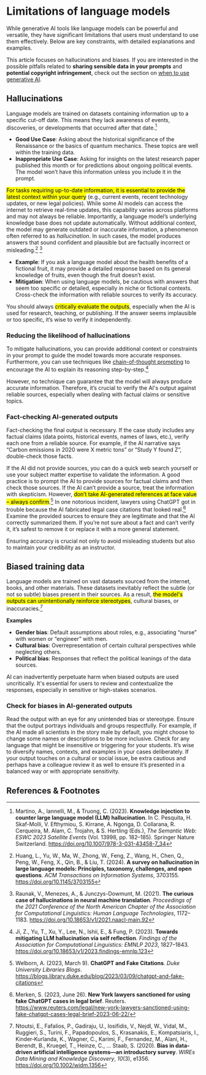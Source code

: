 
# Limitations of language models

While generative AI tools like language models can be powerful and versatile, they have significant limitations that users must understand to use them effectively. Below are key constraints, with detailed explanations and examples.

<Callout type="warning">This article focuses on hallucinations and biases. If you are interested in the possible pitfalls related to **sharing sensible data in your prompts** and **potential copyright infringement**, check out the section on [when to use generative AI](/genai/when_to_use).</Callout>

## Hallucinations

Language models are trained on datasets containing information up to a specific cut-off date. This means they lack awareness of events, discoveries, or developments that occurred after that date.[^Martino2023Knowledge]

- **Good Use Case**: Asking about the historical significance of the Renaissance or the basics of quantum mechanics. These topics are well within the training data.
- **Inappropriate Use Case**: Asking for insights on the latest research paper published this month or for predictions about ongoing political events. The model won’t have this information unless you include it in the prompt.

<mark>For tasks requiring up-to-date information, it is essential to provide the latest context within your query</mark> (e.g., current events, recent technology updates, or new legal policies). While some AI models can access the internet to retrieve real-time updates, this capability varies across platforms and may not always be reliable. Importantly, a language model’s underlying knowledge base does not update automatically. Without additional context, the model may generate outdated or inaccurate information, a phenomenon often referred to as *hallucination*. In such cases, the model produces answers that sound confident and plausible but are factually incorrect or misleading.[^Huang2024Survey] [^Raunak2021Curious]

- **Example**: If you ask a language model about the health benefits of a fictional fruit, it may provide a detailed response based on its general knowledge of fruits, even though the fruit doesn’t exist.
- **Mitigation**: When using language models, be cautious with answers that seem too specific or detailed, especially in niche or fictional contexts. Cross-check the information with reliable sources to verify its accuracy.

You should always <mark>critically evaluate the outputs</mark>, especially when the AI is used for research, teaching, or publishing. If the answer seems implausible or too specific, it’s wise to verify it independently.

### Reducing the likelihood of hallucinations

To mitigate hallucinations, you can provide additional context or constraints in your prompt to guide the model towards more accurate responses. Furthermore, you can use techniques like [chain-of-thought prompting](/prompting/chain_of_thought_prompting) to encourage the AI to explain its reasoning step-by-step.[^Ji2023Towards] 

However, no technique can guarantee that the model will always produce accurate information. Therefore, it’s crucial to verify the AI's output against reliable sources, especially when dealing with factual claims or sensitive topics.

### Fact-checking AI-generated outputs

Fact-checking the final output is necessary. If the case study includes any factual claims (data points, historical events, names of laws, etc.), verify each one from a reliable source. For example, if the AI narrative says “Carbon emissions in 2020 were X metric tons” or “Study Y found Z”, double-check those facts. 

If the AI did not provide sources, you can do a quick web search yourself or use your subject matter expertise to validate the information. A good practice is to prompt the AI to provide sources for factual claims and then check those sources. If the AI can’t provide a source, treat the information with skepticism. However, <mark>don’t take AI-generated references at face value – always confirm</mark>.[^Welborn2023ChatGPT] In one notorious incident, lawyers using ChatGPT got in trouble because the AI fabricated legal case citations that looked real.[^Merken2023New] Examine the provided sources to ensure they are legitimate and that the AI correctly summarized them. If you’re not sure about a fact and can’t verify it, it’s safest to remove it or replace it with a more general statement.

Ensuring accuracy is crucial not only to avoid misleading students but also to maintain your credibility as an instructor.

## Biased training data

Language models are trained on vast datasets sourced from the internet, books, and other materials. These datasets inevitably reflect the subtle (or not so subtle) biases present in their sources. As a result, <mark>the model's outputs can unintentionally reinforce stereotypes</mark>, cultural biases, or inaccuracies.[^Ntoutsi2020Bias]

**Examples**

- **Gender bias**: Default assumptions about roles, e.g., associating “nurse” with women or “engineer” with men.
- **Cultural bias**: Overrepresentation of certain cultural perspectives while neglecting others.
- **Political bias**: Responses that reflect the political leanings of the data sources.

AI can inadvertently perpetuate harm when biased outputs are used uncritically. It's essential for users to review and contextualize the responses, especially in sensitive or high-stakes scenarios.

### Check for biases in AI-generated outputs

Read the output with an eye for any unintended bias or stereotype. Ensure that the output portrays individuals and groups respectfully. For example, if the AI made all scientists in the story male by default, you might choose to change some names or descriptions to be more inclusive. Check for any language that might be insensitive or triggering for your students. It’s wise to diversify names, contexts, and examples in your cases deliberately. If your output touches on a cultural or social issue, be extra cautious and perhaps have a colleague review it as well to ensure it’s presented in a balanced way or with appropriate sensitivity.

## References & Footnotes

[^Martino2023Knowledge]: Martino, A., Iannelli, M., & Truong, C. (2023). **Knowledge injection to counter large language model (LLM) hallucination**. In C. Pesquita, H. Skaf-Molli, V. Efthymiou, S. Kirrane, A. Ngonga, D. Collarana, R. Cerqueira, M. Alam, C. Trojahn, & S. Hertling (Eds.), *The Semantic Web: ESWC 2023 Satellite Events* (Vol. 13998, pp. 182–185). Springer Nature Switzerland. https://doi.org/10.1007/978-3-031-43458-7_34

[^Merken2023New]: Merken, S. (2023, June 26). **New York lawyers sanctioned for using fake ChatGPT cases in legal brief**. Reuters. https://www.reuters.com/legal/new-york-lawyers-sanctioned-using-fake-chatgpt-cases-legal-brief-2023-06-22/

[^Ntoutsi2020Bias]: Ntoutsi, E., Fafalios, P., Gadiraju, U., Iosifidis, V., Nejdl, W., Vidal, M., Ruggieri, S., Turini, F., Papadopoulos, S., Krasanakis, E., Kompatsiaris, I., Kinder‐Kurlanda, K., Wagner, C., Karimi, F., Fernandez, M., Alani, H., Berendt, B., Kruegel, T., Heinze, C., … Staab, S. (2020). **Bias in data‐driven artificial intelligence systems—an introductory survey**. *WIREs Data Mining and Knowledge Discovery*, *10*(3), e1356. https://doi.org/10.1002/widm.1356
    
[^Huang2024Survey]: Huang, L., Yu, W., Ma, W., Zhong, W., Feng, Z., Wang, H., Chen, Q., Peng, W., Feng, X., Qin, B., & Liu, T. (2024). **A survey on hallucination in large language models: Principles, taxonomy, challenges, and open questions**. *ACM Transactions on Information Systems*, 3703155. https://doi.org/10.1145/3703155

[^Raunak2021Curious]: Raunak, V., Menezes, A., & Junczys-Dowmunt, M. (2021). **The curious case of hallucinations in neural machine translation**. *Proceedings of the 2021 Conference of the North American Chapter of the Association for Computational Linguistics: Human Language Technologies*, 1172–1183. https://doi.org/10.18653/v1/2021.naacl-main.92

[^Ji2023Towards]: Ji, Z., Yu, T., Xu, Y., Lee, N., Ishii, E., & Fung, P. (2023). **Towards mitigating LLM hallucination via self reflection**. *Findings of the Association for Computational Linguistics: EMNLP 2023*, 1827–1843. https://doi.org/10.18653/v1/2023.findings-emnlp.123

[^Welborn2023ChatGPT]: Welborn, A. (2023, March 9). **ChatGPT and Fake Citations**. *Duke University Libraries Blogs*. https://blogs.library.duke.edu/blog/2023/03/09/chatgpt-and-fake-citations

